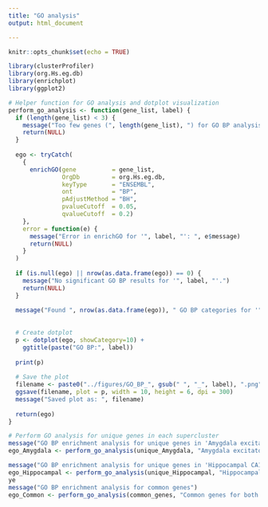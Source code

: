 ---
title: "GO analysis"
output: html_document

---

```{r setup, include=FALSE}
knitr::opts_chunk$set(echo = TRUE)
```

```{r}
library(clusterProfiler)
library(org.Hs.eg.db)
library(enrichplot)
library(ggplot2)

```

```{r}
# Helper function for GO analysis and dotplot visualization
perform_go_analysis <- function(gene_list, label) {
  if (length(gene_list) < 3) {
    message("Too few genes (", length(gene_list), ") for GO BP analysis in '", label, "'. Skipping.")
    return(NULL)
  }
  
  ego <- tryCatch(
    {
      enrichGO(gene          = gene_list,
               OrgDb         = org.Hs.eg.db,
               keyType       = "ENSEMBL",
               ont           = "BP",
               pAdjustMethod = "BH",
               pvalueCutoff  = 0.05,
               qvalueCutoff  = 0.2)
    },
    error = function(e) {
      message("Error in enrichGO for '", label, "': ", e$message)
      return(NULL)
    }
  )
  
  if (is.null(ego) || nrow(as.data.frame(ego)) == 0) {
    message("No significant GO BP results for '", label, "'.")
    return(NULL)
  }
  
  message("Found ", nrow(as.data.frame(ego)), " GO BP categories for '", label, "'.")
    
  
  # Create dotplot
  p <- dotplot(ego, showCategory=10) +
    ggtitle(paste("GO BP:", label))
  
  print(p)
  
  # Save the plot
  filename <- paste0("../figures/GO_BP_", gsub(" ", "_", label), ".png")
  ggsave(filename, plot = p, width = 10, height = 6, dpi = 300)
  message("Saved plot as: ", filename)
  
  return(ego)
}
```



```{r}
# Perform GO analysis for unique genes in each supercluster
message("GO BP enrichment analysis for unique genes in 'Amygdala excitatory'")
ego_Amygdala <- perform_go_analysis(unique_Amygdala, "Amygdala excitatory")

message("GO BP enrichment analysis for unique genes in 'Hippocampal CA1-3'")
ego_Hippocampal <- perform_go_analysis(unique_Hippocampal, "Hippocampal CA1-3")
ye
message("GO BP enrichment analysis for common genes")
ego_Common <- perform_go_analysis(common_genes, "Common genes for both superclusters")

```


